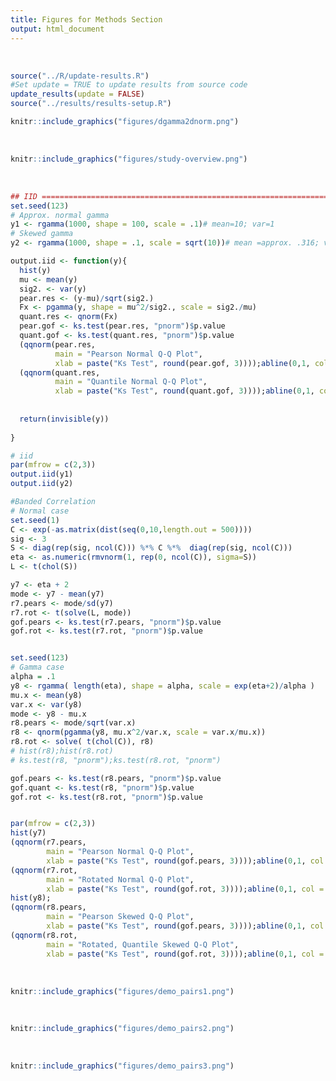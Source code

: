 ```yaml
---
title: Figures for Methods Section
output: html_document
---
```


<br>

```r
source("../R/update-results.R")
#Set update = TRUE to update results from source code
update_results(update = FALSE)
source("../results/results-setup.R")
```


```r
knitr::include_graphics("figures/dgamma2dnorm.png")
```

<br>

```r
knitr::include_graphics("figures/study-overview.png")
```

<br>

```r
## IID =======================================================================
set.seed(123)
# Approx. normal gamma
y1 <- rgamma(1000, shape = 100, scale = .1)# mean=10; var=1
# Skewed gamma
y2 <- rgamma(1000, shape = .1, scale = sqrt(10))# mean =approx. .316; var = 1

output.iid <- function(y){
  hist(y)
  mu <- mean(y)
  sig2. <- var(y)
  pear.res <- (y-mu)/sqrt(sig2.)
  Fx <- pgamma(y, shape = mu^2/sig2., scale = sig2./mu)
  quant.res <- qnorm(Fx)
  pear.gof <- ks.test(pear.res, "pnorm")$p.value
  quant.gof <- ks.test(quant.res, "pnorm")$p.value
  (qqnorm(pear.res,
          main = "Pearson Normal Q-Q Plot",
          xlab = paste("Ks Test", round(pear.gof, 3))));abline(0,1, col = "red", lwd=1.5)
  (qqnorm(quant.res,
          main = "Quantile Normal Q-Q Plot",
          xlab = paste("Ks Test", round(quant.gof, 3))));abline(0,1, col = "red", lwd=1.5)
  
  
  return(invisible(y))
  
}

# iid
par(mfrow = c(2,3))
output.iid(y1)
output.iid(y2)

#Banded Correlation
# Normal case
set.seed(1)
C <- exp(-as.matrix(dist(seq(0,10,length.out = 500))))
sig <- 3
S <- diag(rep(sig, ncol(C))) %*% C %*%  diag(rep(sig, ncol(C)))
eta <- as.numeric(rmvnorm(1, rep(0, ncol(C)), sigma=S)) 
L <- t(chol(S))

y7 <- eta + 2
mode <- y7 - mean(y7)
r7.pears <- mode/sd(y7)
r7.rot <- t(solve(L, mode))
gof.pears <- ks.test(r7.pears, "pnorm")$p.value
gof.rot <- ks.test(r7.rot, "pnorm")$p.value


set.seed(123)
# Gamma case
alpha = .1
y8 <- rgamma( length(eta), shape = alpha, scale = exp(eta+2)/alpha )
mu.x <- mean(y8)
var.x <- var(y8)
mode <- y8 - mu.x
r8.pears <- mode/sqrt(var.x)
r8 <- qnorm(pgamma(y8, mu.x^2/var.x, scale = var.x/mu.x))
r8.rot <- solve( t(chol(C)), r8)
# hist(r8);hist(r8.rot)
# ks.test(r8, "pnorm");ks.test(r8.rot, "pnorm")

gof.pears <- ks.test(r8.pears, "pnorm")$p.value
gof.quant <- ks.test(r8, "pnorm")$p.value
gof.rot <- ks.test(r8.rot, "pnorm")$p.value


par(mfrow = c(2,3))
hist(y7)
(qqnorm(r7.pears,
        main = "Pearson Normal Q-Q Plot",
        xlab = paste("Ks Test", round(gof.pears, 3))));abline(0,1, col = "red", lwd=1.5)
(qqnorm(r7.rot,
        main = "Rotated Normal Q-Q Plot",
        xlab = paste("Ks Test", round(gof.rot, 3))));abline(0,1, col = "red", lwd=1.5)
hist(y8);
(qqnorm(r8.pears,
        main = "Pearson Skewed Q-Q Plot",
        xlab = paste("Ks Test", round(gof.pears, 3))));abline(0,1, col = "red", lwd=1.5)
(qqnorm(r8.rot,
        main = "Rotated, Quantile Skewed Q-Q Plot",
        xlab = paste("Ks Test", round(gof.rot, 3))));abline(0,1, col = "red", lwd=1.5)


```

<br>

```r

knitr::include_graphics("figures/demo_pairs1.png")
```

<br>

```r

knitr::include_graphics("figures/demo_pairs2.png")
```

<br>
  
```r
knitr::include_graphics("figures/demo_pairs3.png")
```
